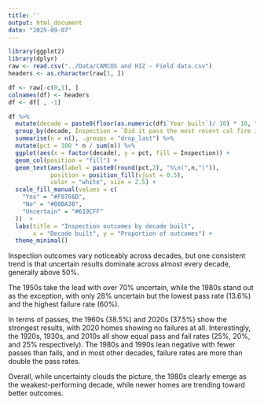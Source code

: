 ---
title: ''
output: html_document
date: "2025-09-07"
---

```{r, include = FALSE}
library(ggplot2)
library(dplyr)
raw <- read.csv("../Data/CAMCOS and HIZ - Field data.csv")
headers <- as.character(raw[1, ])
```

```{r, include = FALSE}
df <- raw[-c(0,1), ]
colnames(df) <- headers
df <- df[ , -1]
```

```{r, echo = FALSE}

df %>%
  mutate(decade = paste0(floor(as.numeric(df$`Year built`)/ 10) * 10, "s")) %>%
  group_by(decade, Inspection = `Did it pass the most recent cal fire inspection?`) %>%
  summarise(n = n(), .groups = "drop_last") %>%
  mutate(pct = 100 * n / sum(n)) %>%
  ggplot(aes(x = factor(decade), y = pct, fill = Inspection)) +
  geom_col(position = "fill") +
  geom_text(aes(label = paste0(round(pct,2), "%\n(",n,")")),
            position = position_fill(vjust = 0.5),
            color = "white", size = 2.5) +
  scale_fill_manual(values = c(
    "Yes" = "#F8766D",
    "No" = "#00BA38",
    "Uncertain" = "#619CFF"
  ))  + 
  labs(title = "Inspection outcomes by decade built",
       x = "Decade built", y = "Proportion of outcomes") +
  theme_minimal()

```

Inspection outcomes vary noticeably across decades, but one consistent trend is that uncertain results dominate across almost every decade, generally above 50%. 

The 1950s take the lead with over 70% uncertain, while the 1980s stand out as the exception, with only 28% uncertain but the lowest pass rate (13.6%) and the highest failure rate (60%). 

In terms of passes, the 1960s (38.5%) and 2020s (37.5%) show the strongest results, with 2020 homes showing no failures at all. Interestingly, the 1920s, 1930s, and 2010s all show equal pass and fail rates (25%, 20%, and 25% respectively). The 1980s and 1990s lean negative with fewer passes than fails, and in most other decades, failure rates are more than double the pass rates. 

Overall, while uncertainty clouds the picture, the 1980s clearly emerge as the weakest-performing decade, while newer homes are trending toward better outcomes.